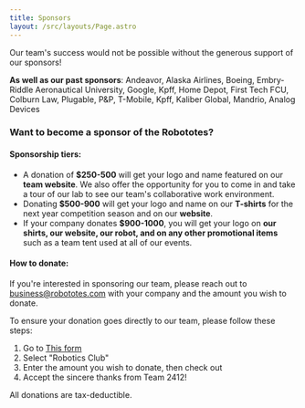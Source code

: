```yaml
---
title: Sponsors
layout: /src/layouts/Page.astro
---
```



Our team's success would not be possible without the generous support of our sponsors!

<Sponsors />

**As well as our past sponsors**: Andeavor, Alaska Airlines, Boeing, Embry-Riddle Aeronautical University, Google, Kpff, Home Depot, First Tech FCU, Colburn Law, Plugable, P&P, T-Mobile, Kpff, Kaliber Global, Mandrio, Analog Devices

### Want to become a sponsor of the Robototes?

#### Sponsorship tiers:

- A donation of **$250-500** will get your logo and name featured on our **team website**. We also offer the opportunity for you to come in and take a tour of our lab to see our team's collaborative work environment.
- Donating **$500-900** will get your logo and name on our **T-shirts** for the next year competition season and on our **website**.
- If your company donates **$900-1000**, you will get your logo on **our shirts, our website, our robot, and on any other promotional items** such as a team tent used at all of our events.

#### How to donate:

If you're interested in sponsoring our team, please reach out to business@robototes.com with your company and the amount you wish to donate.

To ensure your donation goes directly to our team, please follow these steps:

1. Go to [This form](https://wa-bellevue-lite.intouchreceipting.com/sammamishhighschoolasb)
2. Select "Robotics Club"
3. Enter the amount you wish to donate, then check out
4. Accept the sincere thanks from Team 2412!

All donations are tax-deductible.
